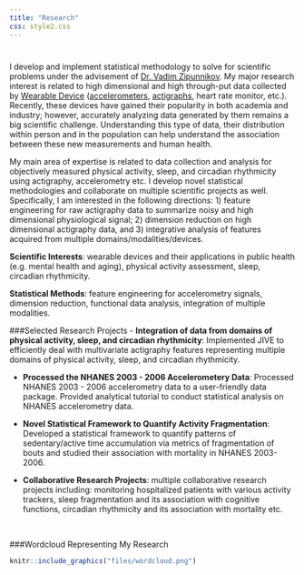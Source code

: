 ```yaml
---
title: "Research"
css: style2.css
---
```

<link rel="stylesheet" href="academicons/css/academicons.min.css"/>

<script>
  (function(i,s,o,g,r,a,m){i['GoogleAnalyticsObject']=r;i[r]=i[r]||function(){
  (i[r].q=i[r].q||[]).push(arguments)},i[r].l=1*new Date();a=s.createElement(o),
  m=s.getElementsByTagName(o)[0];a.async=1;a.src=g;m.parentNode.insertBefore(a,m)
  })(window,document,'script','https://www.google-analytics.com/analytics.js','ga');

  ga('create', 'UA-99094202-1', 'auto');
  ga('send', 'pageview');

</script>
#

#

I develop and implement statistical methodology to solve for scientific problems under the advisement of [Dr. Vadim Zipunnikov](http://www.biostat.jhsph.edu/~vzipunni/). My major research interest is related to high dimensional and high through-put data collected by [Wearable Device](http://www.smart-stats.org/content/wearable-computing-accelerometers-heart-monitors-actigraphs) ([accelerometers](https://en.wikipedia.org/wiki/Accelerometer), [actigraphs](https://en.wikipedia.org/wiki/Actigraphy), heart rate monitor, etc.). Recently, these devices have gained their popularity in both academia and industry; however, accurately analyzing data generated by them remains a big scientific challenge. Understanding this type of data, their distribution within person and in the population can help understand the association between these new measurements and human health. 

My main area of expertise is related to data collection and analysis for objectively measured physical activity, sleep, and circadian rhythmicity using actigraphy, accelerometry etc. I develop novel statistical methodologies and collaborate on multiple scientific projects as well. Specifically, I am interested in the following directions: 1) feature engineering for raw actigraphy data to summarize noisy and high dimensional physiological signal; 2) dimension reduction on high dimensional actigraphy data, and 3) integrative analysis of features acquired from multiple domains/modalities/devices. 

__Scientific Interests__: wearable devices and their applications in public health (e.g. mental health and aging), physical activity assessment, sleep, circadian rhythmicity.

__Statistical Methods__: feature engineering for accelerometry signals, dimension reduction, functional data analysis, integration of multiple modalities.

###Selected Research Projects
- __Integration of data from domains of physical activity, sleep, and circadian rhythmicity__: Implemented JIVE to efficiently deal with multivariate actigraphy features representing multiple domains of physical activity, sleep, and circadian rhythmicity.

- __Processed the NHANES 2003 - 2006 Accelerometery Data__: Processed NHANES 2003 - 2006 accelerometry data to a user-friendly data package. Provided analytical tutorial to conduct statistical analysis on NHANES accelerometry data. 

- __Novel Statistical Framework to Quantify Activity Fragmentation__: Developed a statistical framework to quantify patterns of sedentary/active time accumulation via metrics of fragmentation of bouts and studied their association with mortality in NHANES 2003-2006.

- __Collaborative Research Projects__: multiple collaborative research projects including: monitoring hospitalized patients with various activity trackers, sleep fragmentation and its association with cognitive functions, circadian rhythmicity and its association with mortality etc. 

<br>

###Wordcloud Representing My Research
```r
knitr::include_graphics("files/wordcloud.png")
```






